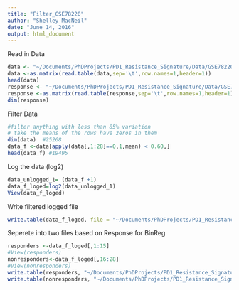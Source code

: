 ```yaml
---
title: "Filter_GSE78220"
author: "Shelley MacNeil"
date: "June 14, 2016"
output: html_document
---
```


Read in Data
```r
data <- "~/Documents/PhDProjects/PD1_Resistance_Signature/Data/GSE78220_PatientFPKM_withResponse_Sorted.txt"
data <-as.matrix(read.table(data,sep='\t',row.names=1,header=1))
head(data)
response <- "~/Documents/PhDProjects/PD1_Resistance_Signature/Data/GSE78220_Response.txt"
response <-as.matrix(read.table(response,sep='\t',row.names=1,header=1))
dim(response)
```

Filter Data
```r
#filter anything with less than 85% variation 
# take the means of the rows have zeros in them 
dim(data)  #25268
data_f <-data[apply(data[,1:28]==0,1,mean) < 0.60,]
head(data_f) #19495
```

Log the data (log2)
```r
data_unlogged_1= (data_f +1)
data_f_loged=log2(data_unlogged_1)
View(data_f_loged)
```

Write filtered logged file 
```r
write.table(data_f_loged, file = "~/Documents/PhDProjects/PD1_Resistance_Signature/Data/GSE78220_FPKMlog2_Filtered_40", sep='\t',quote=F, col.names = NA, row.names= T)
```

Seperete into two files based on Response for BinReg
```r

responders <-data_f_loged[,1:15]
#View(responders)
nonresponders<-data_f_loged[,16:28]
#View(nonresponders)
write.table(responders, "~/Documents/PhDProjects/PD1_Resistance_Signature/Data/GSE78220_FPKMlog2_Responders_filter40.txt", sep='\t',quote=F, col.names = NA, row.names= T)
write.table(nonresponders, "~/Documents/PhDProjects/PD1_Resistance_Signature/Data/GSE78220_FPKMlog2_NonResponders_filter40.txt", sep='\t',quote=F, col.names = NA, row.names= T)

```



